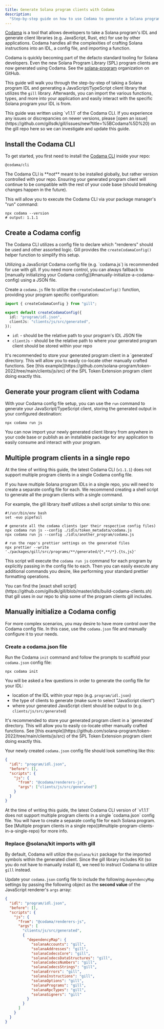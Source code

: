 ```yaml
---
title: Generate Solana program clients with Codama
description:
  "Step-by-step guide on how to use Codama to generate a Solana program client from an IDL."
---
```


[Codama](https://github.com/codama-idl/codama) is a tool that allows developers to take a Solana
program's IDL and generate client libraries (e.g. JavaScript, Rust, etc) for use by other
applications. Codama handles all the complexities of crafting Solana instructions into an IDL, a
config file, and importing a function.

Codama is quickly becoming part of the defacto standard tooling for Solana developers. Even the new
Solana Program Library (SPL) program clients are now generated using Codama. See the
[solana-program](https://github.com/solana-program) organization on GitHub.

This guide will walk you through the step-by-step of taking a Solana program IDL and generating a
JavaScript/TypeScript client library that utilizes the `gill` library. Afterwards, you can import
the various functions, types, and more into your application and easily interact with the specific
Solana program your IDL is from.

<Callout>
  This guide was written using `v1.1.1` of the Codama CLI. If you experience any issues or
  discrepancies on newer versions, please [open an
  issue](https://github.com/gillsdk/gill/issues/new?title=%5BCodama%5D%20) on the gill repo here so
  we can investigate and update this guide.
</Callout>

<Steps>
<Step>

## Install the Codama CLI

To get started, you first need to install the
[Codama CLI](https://github.com/codama-idl/codama/tree/main/packages/cli) inside your repo:

```package-install
@codama/cli
```

<Callout type="warn">
  The Codama CLI is **not** meant to be installed globally, but rather version controlled with your
  repo. Ensuring your generated program client will continue to be compatible with the rest of your
  code base (should breaking changes happen in the future).
</Callout>

This will allow you to execute the Codama CLI via your package manager's "run" command:

```shell
npx codama --version
# output: 1.1.1
```

</Step>

<Step>

## Create a Codama config

The Codama CLI utilizes a config file to declare which "renderers" should be used and other assorted
logic. Gill provides the `createCodamaConfig()` helper function to simplify this setup.

<Callout>
  Utilizing a JavaScript Codama config file (e.g. `codama.js`) is recommended for use with gill. If
  you need more control, you can always fallback to [manually initializing your Codama
  config](#manually-initialize-a-codama-config) using a JSON file.
</Callout>

Create a `codama.js` file to utilize the `createCodamaConfig()` function, providing your program
specific configuration:

```ts
import { createCodamaConfig } from "gill";

export default createCodamaConfig({
  idl: "program/idl.json",
  clientJs: "clients/js/src/generated",
});
```

- `idl` - should be the relative path to your program's IDL JSON file
- `clientJs` - should be the relative path to where your generated program client should be stored
  within your repo

<Callout>
  It's recommended to store your generated program client in a `generated` directory. This will
  allow you to easily co-locate other manually crafted functions. See [this
  example](https://github.com/solana-program/token-2022/tree/main/clients/js/src) of the SPL Token
  Extension program client doing exactly this.
</Callout>

</Step>

<Step>

## Generate your program client with Codama

With your Codama config file setup, you can use the `run` command to generate your
JavaScript/TypeScript client, storing the generated output in your configured destination:

```shell
npx codama run js
```

You can now import your newly generated client library from anywhere in your code base or publish as
an installable package for any application to easily consume and interact with your program.

</Step>

</Steps>

## Multiple program clients in a single repo

At the time of writing this guide, the latest Codama CLI (`v1.1.1`) does not support multiple
program clients in a single Codama config file.

If you have multiple Solana program IDLs in a single repo, you will need to create a separate config
file for each. We recommend creating a shell script to generate all the program clients with a
single command.

For example, the gill library itself utilizes a shell script similar to this one:

```shell
#!/usr/bin/env bash
set -euo pipefail

# generate all the codama clients (per their respective config files)
npx codama run js --config ./idls/token_metadata/codama.js
npx codama run js --config ./idls/another_program/codama.js

# run the repo's prettier settings on the generated files
npx prettier --write './packages/gill/src/programs/**/generated/{*,**/*}.{ts,js}'
```

This script will execute the `codama run js` command for each program by explicitly passing in the
config file to each. Then you can easily execute any additional commands you desire, like performing
your standard prettier formatting operations.

<Callout title="Use gill's source code as a reference">
  You can find the [exact shell
  script](https://github.com/gillsdk/gill/blob/master/idls/build-codama-clients.sh) that gill uses
  in our repo to ship some of the program clients gill includes.
</Callout>

## Manually initialize a Codama config

For more complex scenarios, you may desire to have more control over the Codama config file. In this
case, use the `codama.json` file and manually configure it to your needs.

<Steps>
<Step>

### Create a codama.json file

Run the Codama `init` command and follow the prompts to scaffold your `codama.json` config file:

```shell
npx codama init
```

You will be asked a few questions in order to generate the config file for your IDL:

- location of the IDL within your repo (e.g. `program/idl.json`)
- the type of clients to generate (make sure to select "JavaScript client")
- where your generated JavaScript client should be output to (e.g. `clients/js/src/generated`)

<Callout>
  It's recommended to store your generated program client in a `generated` directory. This will
  allow you to easily co-locate other manually crafted functions. See [this
  example](https://github.com/solana-program/token-2022/tree/main/clients/js/src) of the SPL Token
  Extension program client doing exactly this.
</Callout>

Your newly created `codama.json` config file should look something like this:

```json
{
  "idl": "program/idl.json",
  "before": [],
  "scripts": {
    "js": {
      "from": "@codama/renderers-js",
      "args": ["clients/js/src/generated"]
    }
  }
}
```

<Callout>
  At the time of writing this guide, the latest Codama CLI version of `v1.1.1` does not support
  multiple program clients in a single `codama.json` config file. You will have to create a separate
  config file for each Solana program. See [Multiple program clients in a single
  repo](#multiple-program-clients-in-a-single-repo) for more info.
</Callout>

</Step>
<Step>

### Replace @solana/kit imports with gill

By default, Codama will utilize the `@solana/kit` package for the imported symbols within the
generated client. Since the gill library includes Kit (so you do not have to manually install it),
we need to instruct Codama to utilize `gill` instead.

Update your `codama.json` config file to include the following `dependencyMap` settings by passing
the following object as the **second value** of the JavaScript renderer's `args` array:

```json
{
  "idl": "program/idl.json",
  "before": [],
  "scripts": {
    "js": {
      "from": "@codama/renderers-js",
      "args": [
        "clients/js/src/generated",
        {
          "dependencyMap": {
            "solanaAccounts": "gill",
            "solanaAddresses": "gill",
            "solanaCodecsCore": "gill",
            "solanaCodecsDataStructures": "gill",
            "solanaCodecsNumbers": "gill",
            "solanaCodecsStrings": "gill",
            "solanaErrors": "gill",
            "solanaInstructions": "gill",
            "solanaOptions": "gill",
            "solanaPrograms": "gill",
            "solanaRpcTypes": "gill",
            "solanaSigners": "gill"
          }
        }
      ]
    }
  }
}
```

</Step>

</Steps>
